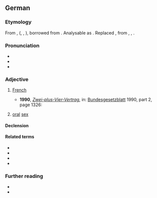{{also|Französisch}}
==German==

===Etymology===
From {{inh|de|gmh|franzoisisch}}, {{m|gmh|franzoisch}} ({{m|gmh|franzois}}, {{m|gmh|franzoys}}, {{m|gmh|franzeis}}), borrowed from {{der|de|fro|françois}} {{suffix|de||isch}}. Analysable as {{af|de|Franzose|t1=Frenchman|-isch}}. Replaced {{cog|gmh|franzisch}}, from {{m|goh|francisc}}, {{m|goh|frenkisc}}, {{cog|goh|frenkisk}}.

===Pronunciation===
* {{IPA|de|/franˈtsøːzɪʃ/}}
* {{audio|de|De-französisch.ogg|Audio}}
* {{hyphenation|de|Fran|zö|sisch}}

===Adjective===
{{de-adj}}

# {{lb|de|relational}} [[French]]
#* '''1990''', ''[[s:de:Zwei-plus-Vier-Vertrag|Zwei-plus-Vier-Vertrag]]'', in: [[w:de:Bundesgesetzblatt (Deutschland)|Bundesgesetzblatt]] 1990, part 2, page 1326:
#*: {{quote|de|Die Urschrift dieses Vertrags, dessen deutscher, englischer, '''französischer''' und russischer Wortlaut gleichermaßen verbindlich ist, wird bei der Regierung der Bundesrepublik Deutschland hinterlegt, die den Regierungen der anderen Vertragschließenden Seiten beglaubigte Ausfertigungen übermittelt.|The original of the present Treaty, of which the English, French, German and Russian texts are equally authentic, shall be deposited with the Government of the Federal Republic of Germany, which shall transmit certified true copies to the Governments of the other Contracting Parties.}}
# {{lb|de|colloquial|relational}} [[oral]] [[sex]]
#: {{uxi|de|Er verwöhnte sie '''französisch'''|He pleasured her orally}}

====Declension====
{{de-adecl}}

====Related terms====
* {{l|de|Frankreich}}
* {{l|de|Franzmann}}
* {{l|de|Franzose}}
* {{l|de|Französisch}}

===Further reading===
* {{R:Duden}}
* {{R:DWDS}}

{{C|de|France|Nationalities}}